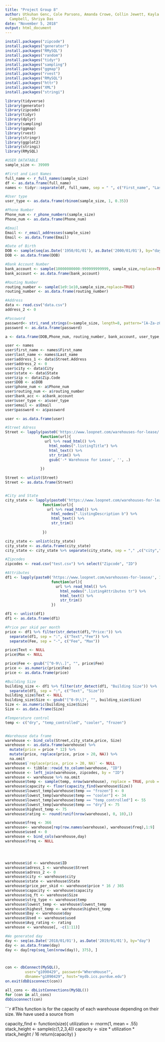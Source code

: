 ```yaml
---
title: "Project Group 8"
author: Utkuhan Genc, Cole Parsons, Amanda Crowe, Collin Jewett, Kayla Parker, Michael
  Campbell, Shriya Das
date: "November 5, 2018"
output: html_document
---
```


```r
install.packages("zipcode")
install.packages("generator")
install.packages("RMySQL")
install.packages("random")
install.packages("tidyr")
install.packages("sampling")
install.packages("ggmap")
install.packages("rvest")
install.packages("RMySQL")
install.packages("httr")
install.packages("XML")
install.packages("stringi")
```

```r
library(tidyverse) 
library(generator)
library(zipcode)
library(tidyr)
library(dplyr)
library(sampling)
library(ggmap)
library(rvest)
library(stringr)  
library(ggplot2)
library(stringi)
library(RMySQL)
```

```r
#USER DATATABLE
sample_size <- 39909

#First and Last Names
full_name <- r_full_names(sample_size)
df <- as.data.frame(full_name)
names <- tidyr::separate(df, full_name, sep = " ", c("First_name", "Last_name" ))

#User type
user_type <- as.data.frame(rbinom(sample_size, 1, 0.35))

#Phone Number
Phone_num <- r_phone_numbers(sample_size)
Phone_num <- as.data.frame(Phone_num)

#Email
Email <- r_email_addresses(sample_size)
Email <- as.data.frame(Email)

#Date of Birth 
DOB <- sample(seq(as.Date('1950/01/01'), as.Date('2000/01/01'), by="day"), sample_size, replace = TRUE )
DOB <- as.data.frame(DOB)

#Bank Account Number 
bank_account <- sample(10000000000:999999999999, sample_size,replace=TRUE)
bank_account <- as.data.frame(bank_account)

#Routing Number
routing_number <- sample(1e9:1e10,sample_size,replace=TRUE)
routing_number <- as.data.frame(routing_number)

#Address
data <- read.csv("data.csv")
address_2 <- 0

#Password
password<- stri_rand_strings(n=sample_size, length=8, pattern="[A-Za-z0-9]")
password <- as.data.frame(password)

a <- data.frame(DOB,Phone_num, routing_number, bank_account, user_type, Email, password)

user <- names
user$first_name <- names$First_name
user$last_name <- names$Last_name
user$address_1 <- data$Street.Address
user$address_2 <- 0
user$city <- data$City
user$state <- data$State
user$zip <- data$Zip.Code
user$DOB <- a$DOB
user$phone_num <- a$Phone_num
user$routing_num <- a$routing_number
user$bank_acc <- a$bank_account
user$user_type <- a$user_type
user$email <- a$Email
user$password <- a$password

user <- as.data.frame(user)

```


```r
#Street Adress
Street <- lapply(paste0('https://www.loopnet.com/warehouses-for-lease/', 1:20,sep="/"),
                function(url){
                  url %>% read_html() %>% 
                    html_nodes(".listingTitle") %>% 
                    html_text() %>%
                    str_trim() %>%
                    gsub('-* Warehouse for Lease', '', .)
                  
                })

Street <- unlist(Street)
Street <- as.data.frame(Street)


#City and State 
city_state <- lapply(paste0('https://www.loopnet.com/warehouses-for-lease/', 1:20,sep="/"),
                 function(url){
                   url %>% read_html() %>% 
                     html_nodes(".listingDescription b") %>% 
                     html_text() %>%
                     str_trim()
                   
                 })

city_state <- unlist(city_state)
city_state <- as.data.frame(city_state)
city_state <- city_state %>% separate(city_state, sep = "," ,c("city","State"))

#Zipcodes
zipcodes <- read.csv("test.csv") %>% select("Zipcode", "ID")

#Attributes 
df1 <- lapply(paste0('https://www.loopnet.com/warehouses-for-lease/', 1:20,sep="/"),
                     function(url){
                       url %>% read_html() %>% 
                         html_nodes(".listingAttributes tr") %>% 
                         html_text() %>%
                         str_trim()
                     })

df1 <- unlist(df1)
df1 <- as.data.frame(df1)

#Price per skid per month 
price <- df1 %>% filter(str_detect(df1,"Price:")) %>%
  separate(df1, sep = ":", c("Text","Fee")) %>%
  separate(Fee, sep = "-", c("Fee", "Max"))

price$Text <- NULL
price$Max <- NULL

price$Fee <- gsub("[^0-9\\.]", "", price$Fee)
price <- as.numeric(price$Fee) 
price <- as.data.frame(price)

#Building Size 
building_size <- df1 %>% filter(str_detect(df1, "Building Size")) %>%
  separate(df1, sep = ":", c("Text", "Size"))
building_size$Text <- NULL
building_size$Size <- gsub("[^0-9\\]", "", building_size$Size) 
Size <- as.numeric(building_size$Size)
Size <- as.data.frame(Size)

#Temperature control 
temp <- c("dry", "temp_controlled", "cooler", "frozen")


#Warehouse data frame 
warehouse <- bind_cols(Street,city_state,price, Size) 
warehouse <- as.data.frame(warehouse) %>%
  mutate(price = price * 12) %>% 
  mutate(price, replace(price, price > 20, NA)) %>%
  na.omit
warehouse$`replace(price, price > 20, NA)` <- NULL
warehouse <- tibble::rowid_to_column(warehouse, "ID")
warehouse <- left_join(warehouse, zipcodes, by = "ID")
warehouse <- warehouse %>% na.omit
warehouse$temp <- sample(temp, nrow(warehouse), replace = TRUE, prob = c(.30,.50,.15,.05))
warehouse$capacity <- floor(capacity_find(warehouse$Size))
warehouse$lowest_temp[warehouse$temp == "frozen"] <- 0
warehouse$lowest_temp[warehouse$temp == "cooler"] <- 34
warehouse$lowest_temp[warehouse$temp == "temp_controlled"] <- 55
warehouse$lowest_temp[warehouse$temp == "dry"] <- 75
warehouse$highest_temp <- 75 
warehouse$rating <- round(runif(nrow(warehouse), 0, 10),1)

warehouse$freq <- 366
warehouse<- warehouse[rep(row.names(warehouse), warehouse$freq),1:9]
warehouse$used <- 0
warehouse <- bind_cols(warehouse,day)
warehouse$freq <- NULL




warehouse$id <- warehouse$ID
warehouse$adress_1 <- warehouse$Street
warehouse$adress_2 <- 0
warehouse$city <- warehouse$city
warehouse$state <- warehouse$State
warehouse$price_per_skid <- warehouse$price * 16 / 365
warehouse$capacity <- warehouse$capacity
warehouse$sq_ft <- warehouse$Size
warehouse$strg_type <- warehouse$temp
warehouse$lowest_temp <- warehouse$lowest_temp
warehouse$highest_temp <- warehouse$highest_temp
warehouse$Day <- warehouse$day
warehouse$Used <- warehouse$used
warehouse$Avg_rating <- rating
warehouse <- warehouse[, -c(1:11)]

#We generated day 
day <- seq(as.Date('2018/01/01'), as.Date('2019/01/01'), by="day")
day <- as.data.frame(day)
day <- day[rep(seq_len(nrow(day)), 375), ]



con <- dbConnect(MySQL(),
         user="g1090429", password="WhereHouse?",
         dbname="g1090429", host="mydb.ics.purdue.edu")
on.exit(dbDisconnect(con))

all_cons <- dbListConnections(MySQL())
for (con in all_cons)
dbDisconnect(con)

```

```r
#This function is for the capacity of each warehouse depending on their size. We have used a source from 

capacity_find <- function(size){
  utilization <- rnorm(1, mean = .55)
  stack_height <- sample(c(1,2,3,4))
  capacity <- size * utilization * stack_height / 16
  return(capacity)
}
